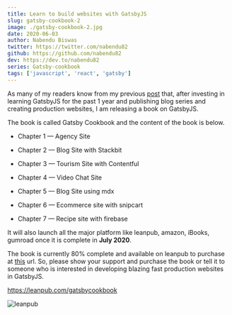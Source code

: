 ```yaml
---
title: Learn to build websites with GatsbyJS
slug: gatsby-cookbook-2
image: ./gatsby-cookbook-2.jpg
date: 2020-06-03
author: Nabendu Biswas
twitter: https://twitter.com/nabendu82
github: https://github.com/nabendu82
dev: https://dev.to/nabendu82
series: Gatsby-cookbook
tags: ['javascript', 'react', 'gatsby']
---
```


As many of my readers know from my previous [post](https://thewebdev.tech/gatsby-cookbook-1) that, after investing in learning GatsbyJS for the past 1 year and publishing blog series and creating production websites, I am releasing a book on GatsbyJS.

The book is called Gatsby Cookbook and the content of the book is below.

* Chapter 1 — Agency Site

* Chapter 2 — Blog Site with Stackbit

* Chapter 3 — Tourism Site with Contentful

* Chapter 4 — Video Chat Site

* Chapter 5 — Blog Site using mdx

* Chapter 6 — Ecommerce site with snipcart

* Chapter 7 — Recipe site with firebase

It will also launch all the major platform like leanpub, amazon, iBooks, gumroad once it is complete in **July 2020**.

The book is currently 80% complete and available on leanpub to purchase at [this](https://leanpub.com/gatsbycookbook) url. So, please show your support and purchase the book or tell it to someone who is interested in developing blazing fast production websites in GatsbyJS.

https://leanpub.com/gatsbycookbook

![leanpub](https://res.cloudinary.com/dxkxvfo2o/image/upload/v1591207471/dev30andUp/leanpub_kfrpls.png)
